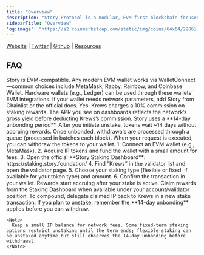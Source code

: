 ```yaml
---
title: "Overview"
description: "Story Protocol is a modular, EVM-first blockchain focused on programmable intellectual property (IP). By separating execution from staking with Cosmos-style modules, Story lets creators register IP on-chain, set licensing terms, and monetize usage while validators secure the network. As a validator service, Krews runs high-availability infrastructure on Story to deliver reliable performance and continuous uptime for our delegators."
sidebarTitle: "Overview"
'og:image': "https://s2.coinmarketcap.com/static/img/coins/64x64/22861.png"
---
```


[Website](https://www.story.foundation/) <Icon icon="arrow-up-right" /> | [Twitter](https://x.com/StoryProtocol) <Icon icon="arrow-up-right" /> | [Github](https://github.com/storyprotocol) <Icon icon="arrow-up-right" /> | [Resources](https://www.story.foundation/blog) <Icon icon="arrow-up-right" />

## FAQ

<AccordionGroup>
  <Accordion title="What wallets are supported for Story?">
    Story is EVM-compatible. Any modern EVM wallet works via WalletConnect—common choices include MetaMask, Rabby, Rainbow, and Coinbase Wallet. Hardware wallets (e.g., Ledger) can be used through these wallets’ EVM integrations. If your wallet needs network parameters, add Story from Chainlist or the official docs.
  </Accordion>
  <Accordion title="Is there a fee?">
    Yes. Krews charges a 10% commission on staking rewards. The APR you see on dashboards reflects the network’s gross yield before deducting Krews’s commission.
  </Accordion>
  <Accordion title="What is the unbonding period?">
    Story uses a **14-day unbonding period**. After you initiate unstake, tokens wait ~14 days without accruing rewards. Once unbonded, withdrawals are processed through a queue (processed in batches each block). When your request is executed, you can withdraw the tokens to your wallet.
  </Accordion>
  <Accordion title="How do I stake with Krews on Story?">
    1. Connect an EVM wallet (e.g., MetaMask).
    2. Acquire IP tokens and fund the wallet with a small amount for fees.
    3. Open the official **Story Staking Dashboard**: https://staking.story.foundation/
    4. Find “Krews” in the validator list and open the validator page.
    5. Choose your staking type (flexible or fixed, if available for your token type) and amount.
    6. Confirm the transaction in your wallet. Rewards start accruing after your stake is active.
  </Accordion>
  <Accordion title="How can I claim and restake rewards?">
    Claim rewards from the Staking Dashboard when available under your account/validator position. To compound, delegate claimed IP back to Krews in a new stake transaction. If you plan to unstake, remember the **14-day unbonding** applies before you can withdraw.

    <Note>
      Keep a small IP balance for network fees. Some fixed-term staking options restrict unstaking until the term ends; flexible staking can be unstaked anytime but still observes the 14-day unbonding before withdrawal.
    </Note>
  </Accordion>
</AccordionGroup>